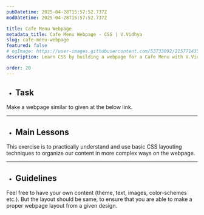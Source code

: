 ```yaml
---
pubDatetime: 2025-04-28T15:57:52.737Z
modDatetime: 2025-04-28T15:57:52.737Z

title: Cafe Menu Webpage
metadata_title: Cafe Menu Webpage - CSS | V.Vidhya
slug: cafe-menu-webpage
featured: false
# ogImage: https://user-images.githubusercontent.com/53733092/215771435-25408246-2309-4f8b-a781-1f3d93bdf0ec.png
description: Learn CSS by building a webpage for a Cafe Menu with V.Vidhya.

order: 20
---
```



- ## Task

Make a webpage similar to given at the below link. 

<LinkMd href="https://virtualvidhya.github.io/projects-css/cafe-menu/" title="WebPage Preview" />

---

- ## Main Lessons

This exercise is to practically understand and use basic CSS layouting techniques to organize our content in more complex ways on the webpage.

---

- ## Guidelines

Feel free to have your own content (theme, text, images, color-schemes etc.). But the layout should be same, to ensure that you are able to make a proper webpage layout from a given design.